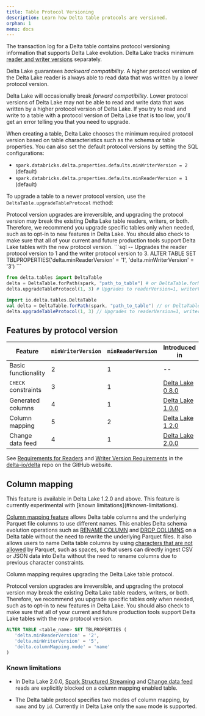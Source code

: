 ```yaml
---
title: Table Protocol Versioning
description: Learn how Delta table protocols are versioned.
orphan: 1
menu: docs
---
```


<a id="table-version"></a>

The transaction log for a Delta table contains protocol versioning information
that supports Delta Lake evolution. Delta Lake tracks minimum [reader and writer
versions](/latest/delta-utility#detail-schema) separately.

Delta Lake guarantees _backward compatibility_. A higher protocol version of
the
Delta Lake reader is always able to read data that was written by a lower protocol
version.

Delta Lake will occasionally break _forward compatibility_. Lower protocol
versions of Delta Lake may not be able to read and write data that was
written by a higher protocol version of Delta Lake. If you try to read and
write to a table with a protocol version of Delta Lake that is too low,
you'll get an error telling you that you need to upgrade.

When creating a table, Delta Lake chooses the minimum required protocol version
based on table characteristics such as the schema or table properties. You can
also set the default protocol versions by setting the SQL configurations:

- `spark.databricks.delta.properties.defaults.minWriterVersion = 2` (default)
- `spark.databricks.delta.properties.defaults.minReaderVersion = 1` (default)

To upgrade a table to a newer protocol version, use the
`DeltaTable.upgradeTableProtocol` method:

<Info title="Warning" level="warning">
Protocol version upgrades are irreversible, and upgrading the protocol version may break the existing Delta Lake table readers, writers, or both. Therefore, we recommend you upgrade specific tables only when needed, such as to opt-in to new features in Delta Lake. You should also check to make sure that all of your current and future production tools support Delta Lake tables with the new protocol version.
</Info>

<CodeTabs>
```sql
-- Upgrades the reader protocol version to 1 and the writer protocol version to 3.
ALTER TABLE <table_identifier> SET TBLPROPERTIES('delta.minReaderVersion' = '1', 'delta.minWriterVersion' = '3')
```

```python
from delta.tables import DeltaTable
delta = DeltaTable.forPath(spark, "path_to_table") # or DeltaTable.forName
delta.upgradeTableProtocol(1, 3) # Upgrades to readerVersion=1, writerVersion=3
```

```scala
import io.delta.tables.DeltaTable
val delta = DeltaTable.forPath(spark, "path_to_table") // or DeltaTable.forName
delta.upgradeTableProtocol(1, 3) // Upgrades to readerVersion=1, writerVersion=3
```

</CodeTabs>

## Features by protocol version

| Feature             | `minWriterVersion` | `minReaderVersion` | Introduced in                                                             | Documentation                                |
| ------------------- | ------------------ | ------------------ | ------------------------------------------------------------------------- | -------------------------------------------- |
| Basic functionality | 2                  | 1                  | --                                                                        | [Delta Lake guide](/latest)                |
| `CHECK` constraints | 3                  | 1                  | [Delta Lake 0.8.0](https://github.com/delta-io/delta/releases/tag/v0.8.0) | [CHECK constraint](/latest/delta-constraints/#check-constraint) |
| Generated columns   | 4                  | 1                  | [Delta Lake 1.0.0](https://github.com/delta-io/delta/releases/tag/v1.0.0) | [Use generated columns](/latest/delta-batch/#use-generated-columns)  |
| Column mapping      | 5                  | 2                  | [Delta Lake 1.2.0](https://github.com/delta-io/delta/releases/tag/v1.2.0) | [Column mapping](#column-mapping)            |
| Change data feed | 4 | 1 | [Delta Lake 2.0.0](https://github.com/delta-io/delta/releases/tag/v2.0.0) | [Change data feed](/latest/delta-change-data-feed)


See [Requirements for Readers](https://github.com/delta-io/delta/blob/master/PROTOCOL.md#requirements-for-readers) and [Writer Version Requirements](https://github.com/delta-io/delta/blob/master/PROTOCOL.md#writer-version-requirements) in the [delta-io/delta](https://github.com/delta-io/delta) repo on the GitHub website.

## Column mapping

<Info title="Note" level="info">
This feature is available in Delta Lake 1.2.0 and above. This feature is currently experimental with [known limitations](#known-limitations).
</Info>

[Column mapping feature](https://github.com/delta-io/delta/blob/master/PROTOCOL.md#column-mapping) allows Delta table columns and the underlying Parquet file columns to use different names. This enables Delta schema evolution operations such as [RENAME COLUMN](/latest/delta-batch/#rename-columns) and [DROP COLUMNS](/latest/delta-batch#drop-columns)  on a Delta table without the need to rewrite the underlying Parquet files. It also allows users to name Delta table columns by using [characters that are not allowed](/latest/delta-batch/#use-special-characters-in-column-names) by Parquet, such as spaces, so that users can directly ingest CSV or JSON data into Delta without the need to rename columns due to previous character constraints.

Column mapping requires upgrading the Delta Lake table protocol.

<Info title="Warning" level="warning">
Protocol version upgrades are irreversible, and upgrading the protocol version may break the existing Delta Lake table readers, writers, or both. Therefore, we recommend you upgrade specific tables only when needed, such as to opt-in to new features in Delta Lake. You should also check to make sure that all of your current and future production tools support Delta Lake tables with the new protocol version.
</Info>


<CodeTabs>

```sql
ALTER TABLE <table_name> SET TBLPROPERTIES (
   'delta.minReaderVersion' = '2',
   'delta.minWriterVersion' = '5',
   'delta.columnMapping.mode' = 'name'
)
```

</CodeTabs>

### Known limitations
- In Delta Lake 2.0.0, [Spark Structured Streaming](https://spark.apache.org/docs/latest/structured-streaming-programming-guide.html) and [Change data feed](/latest/delta-change-data-feed) reads are explicitly blocked on a column mapping enabled table.

- The Delta table protocol specifies two modes of column mapping, by `name` and by `id`. Currently in Delta Lake only the `name` mode is supported.